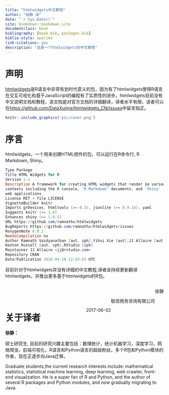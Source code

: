```yaml
--- 
title: "htmlwidgets中文教程"
author: "徐静 译"
date: "`r Sys.Date()`"
site: bookdown::bookdown_site
documentclass: book
bibliography: [book.bib, packages.bib]
biblio-style: apalike
link-citations: yes
description: "这是一个htmlwidgets的中文教程"
---
```



# 声明{-}

[htmlwidgets](https://CRAN.R-project.org/package=htmlwidgets)是R语言中非常有划时代意义的包，因为有了htmlwidgets使得R语言在交互可视化和基于JavaScript的编程有了实质性的进步。htmlwidgets目前没有中文说明文档和教程，该文档是对官方文档的详细翻译，译者水平有限，读者可以在<https://github.com/DataXujing/htmlwidgets_CN/issues>中留言指正。

```r
knitr::include_graphics('pic/cover.png')
```

# 序言{-}

htmlwidgets，一个用来创建HTML控件的包，可以运行在R命令行, R Markdown, Shiny。 

```powershell
Type Package
Title HTML Widgets for R
Version 1.2
Description A framework for creating HTML widgets that render in various
contexts including the R console, 'R Markdown' documents, and 'Shiny'
web applications.
License MIT + file LICENSE
VignetteBuilder knitr
Imports grDevices, htmltools (>= 0.3), jsonlite (>= 0.9.16), yaml
Suggests knitr (>= 1.8)
Enhances shiny (>= 1.0.5)
URL https://github.com/ramnathv/htmlwidgets
BugReports https://github.com/ramnathv/htmlwidgets/issues
RoxygenNote 6.0.1
NeedsCompilation no
Author Ramnath Vaidyanathan [aut, cph],Yihui Xie [aut],JJ Allaire [aut, cre],Joe Cheng [aut],
Kenton Russell [aut, cph],RStudio [cph]
Maintainer JJ Allaire <jj@rstudio.com>
Repository CRAN
Date/Publication 2018-04-19 12:43:03 UTC
```

目前针对于htmlwidgets并没有详细的中文教程,译者会持续更新翻译htmlwidgets，并推出更多基于htmlwidgets的R包。

<p style='float:right;'> 徐静  </p>

<br>

<p style='float:right;'> 联信商务咨询有限公司 </p>

<br>

<p style='float:right;'> 2017-06-02 </p>

# 关于译者{-}

**徐静：**

硕士研究生, 目前的研究兴趣主要包括：数理统计，统计机器学习，深度学习，网络爬虫，前端可视化，R语言和Python语言的超级粉丝，多个R包和Python模块的作者，现在正逐步向Java迁移。

Graduate students,the current research interests include: mathematical statistics, statistical machine learning, deep learning, web crawler, front-end visualization.
He is a super fan of R and Python, and the author of several R packages and Python modules, and now gradually migrating to Java.



